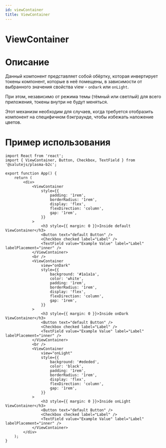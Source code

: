 ```yaml
---
id: viewContainer
title: ViewContainer
---
```



# ViewContainer
<Description name="ViewContainer" />
<PropsTable name="ViewContainer" exclude={['css']} />

# Описание

Данный компонент представляет собой обёртку, которая инвертирует токены компонент, которые в неё помещены, в зависимости от выбранного значения свойства view - `onDark` или `onLight`.

При этом, независимо от режима темы (тёмный или светлый) для всего приложения, токены внутри не будут меняться. 

Этот механизм необходим для случаев, когда требуется отобразить компонент на специфичном бэкграунде, чтобы избежать наложение цветов.

# Пример использования

```tsx live
import React from 'react';
import { ViewContainer, Button, Checkbox, TextField } from '@salutejs/plasma-b2c';

export function App() {
    return (
        <div>
            <ViewContainer
                style={{
                    padding: '1rem',
                    borderRadius: '1rem',
                    display: 'flex',
                    flexDirection: 'column',
                    gap: '1rem',
                }}
            >
                <h3 style={{ margin: 0 }}>Inside default ViewContainer</h3>
                <Button text="default Button" />
                <Checkbox checked label="Label" />
                <TextField value="Example Value" label="Label" labelPlacement="inner" />
            </ViewContainer>
            <br />
            <ViewContainer
                view="onDark"
                style={{
                    background: '#1a1a1a',
                    color: 'white',
                    padding: '1rem',
                    borderRadius: '1rem',
                    display: 'flex',
                    flexDirection: 'column',
                    gap: '1rem',
                }}
            >
                <h3 style={{ margin: 0 }}>Inside onDark ViewContainer</h3>
                <Button text="default Button" />
                <Checkbox checked label="Label" />
                <TextField value="Example Value" label="Label" labelPlacement="inner" />
            </ViewContainer>
            <br />
            <ViewContainer
                view="onLight"
                style={{
                    background: '#ededed',
                    color: 'black',
                    padding: '1rem',
                    borderRadius: '1rem',
                    display: 'flex',
                    flexDirection: 'column',
                    gap: '1rem',
                }}
            >
                <h3 style={{ margin: 0 }}>Inside onLight ViewContainer</h3>
                <Button text="default Button" />
                <Checkbox checked label="Label" />
                <TextField value="Example Value" label="Label" labelPlacement="inner" />
            </ViewContainer>
        </div>
    );
}
```
